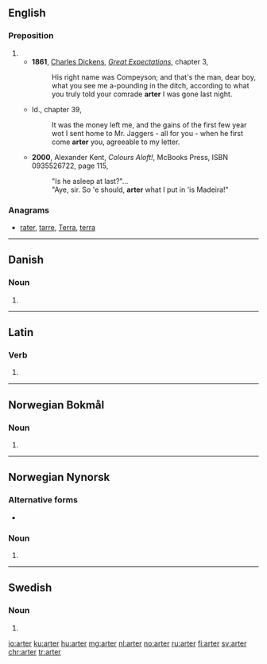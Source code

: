 ==English==

===Preposition===
{{en-prep}}

# {{eye dialect of|after|lang=en}}
#* '''1861''', [[w:Charles Dickens|Charles Dickens]], ''[[w:Great Expectations|Great Expectations]]'', chapter 3,
#*: His right name was Compeyson; and that's the man, dear boy, what you see me a-pounding in the ditch, according to what you truly told your comrade '''arter''' I was gone last night.
#* Id., chapter 39,
#*: It was the money left me, and the gains of the first few year wot I sent home to Mr. Jaggers - all for you - when he first come '''arter''' you, agreeable to my letter.
#* '''2000''', Alexander Kent, ''Colours Aloft!'', McBooks Press, ISBN 0935526722, page 115,
#*: "Is he asleep at last?"...
#*: "Aye, sir. So 'e should, '''arter''' what I put in 'is Madeira!"

===Anagrams===
* [[rater#English|rater]], [[tarre#English|tarre]], [[Terra#English|Terra]], [[terra#English|terra]]

----

==Danish==

===Noun===
{{head|da|noun form|g=c}}

# {{plural indefinite of|art|lang=da}}

----

==Latin==

===Verb===
{{la-verb-form|arter}}

# {{conjugation of|artō||1|s|pres|pasv|subj|lang=la}}

----
==Norwegian Bokmål==

===Noun===
{{head|nb|noun form|g=m|g2=f}}

# {{inflection of|art||indefinite|p|lang=nb}}

----
==Norwegian Nynorsk==

===Alternative forms===
* {{l|nn|artar}}

===Noun===
{{head|nn|noun form|g=m|g2=f}}

# {{inflection of|art||indefinite|f|p|lang=nn}}

----
==Swedish==

===Noun===
{{head|sv|noun form}}

# {{sv-noun-form-indef-pl|art}}

[[io:arter]]
[[ku:arter]]
[[hu:arter]]
[[mg:arter]]
[[nl:arter]]
[[no:arter]]
[[ru:arter]]
[[fi:arter]]
[[sv:arter]]
[[chr:arter]]
[[tr:arter]]